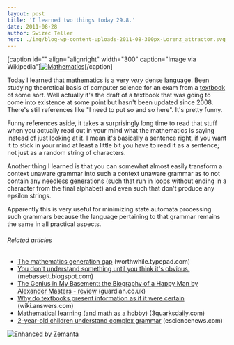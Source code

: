 ```yaml
---
layout: post
title: 'I learned two things today 29.8.'
date: 2011-08-28
author: Swizec Teller
hero: ./img/blog-wp-content-uploads-2011-08-300px-Lorenz_attractor.svg_.png
---
```

\[caption id="" align="alignright" width="300" caption="Image via Wikipedia"][![Mathematics](./img/blog-wp-content-uploads-2011-08-300px-Lorenz_attractor.svg_.png "Mathematics")](http://commons.wikipedia.org/wiki/File:Lorenz_attractor.svg)\[/caption]



Today I learned that [mathematics](http://en.wikipedia.org/wiki/Mathematics "Mathematics") is a very _very_ dense language. Been studying theoretical basis of computer science for an exam from a [textbook](http://en.wikipedia.org/wiki/Textbook "Textbook") of some sort. Well actually it's the draft of a textbook that was going to come into existence at some point but hasn't been updated since 2008. There's still references like "I need to put so and so here". It's pretty funny.



Funny references aside, it takes a surprisingly long time to read that stuff when you actually read out in your mind what the mathematics is saying instead of just looking at it. I mean it's basically a sentence right, if you want it to stick in your mind at least a little bit you have to read it as a sentence; not just as a random string of characters.



Another thing I learned is that you can somewhat almost easily transform a context unaware grammar into such a context unaware grammar as to not contain any needless generations (such that run in loops without ending in a character from the final alphabet) and even such that don't produce any epsilon strings.



Apparently this is very useful for minimizing state automata processing such grammars because the language pertaining to that grammar remains the same in all practical aspects.

###### Related articles

- [The mathematics generation gap](http://worthwhile.typepad.com/worthwhile_canadian_initi/2011/05/bridging-the-mathematics-generation-gap.html) (worthwhile.typepad.com)
- [You don't understand something until you think it's obvious.](http://mebassett.blogspot.com/2011/06/you-dont-understand-something-until-you.html) (mebassett.blogspot.com)
- [The Genius in My Basement: the Biography of a Happy Man by Alexander Masters - review](http://r.zemanta.com/?u=http%3A//www.guardian.co.uk/books/2011/aug/28/genius-basement-alexander-masters-review&a=53261337&rid=4e3b1538-4619-4c97-8258-e9106def5e33&e=883116130eaead154a82a3dffbf7505b) (guardian.co.uk)
- [Why do textbooks present information as if it were certain](http://wiki.answers.com/Q/Why_do_textbooks_present_information_as_if_it_were_certain) (wiki.answers.com)
- [Mathematical learning (and math as a hobby)](http://www.3quarksdaily.com/3quarksdaily/2011/08/mathematical-learning-and-math-as-a-hobby.html) (3quarksdaily.com)
- [2-year-old children understand complex grammar](http://esciencenews.com/articles/2011/08/23/2.year.old.children.understand.complex.grammar) (esciencenews.com)

[![Enhanced by Zemanta](http://img.zemanta.com/zemified_e.png?x-id=4e3b1538-4619-4c97-8258-e9106def5e33)](http://www.zemanta.com/ "Enhanced by Zemanta")